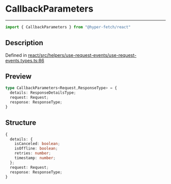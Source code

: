 

# CallbackParameters

<div class="api-docs__separator" data-reactroot="">

---

</div><div class="api-docs__import" data-reactroot="">

```ts
import { CallbackParameters } from "@hyper-fetch/react"
```

</div><div class="api-docs__section">

## Description

</div><div class="api-docs__description"><span class="api-docs__do-not-parse">



</span></div><p class="api-docs__definition">

Defined in [react/src/helpers/use-request-events/use-request-events.types.ts:86](https://github.com/BetterTyped/hyper-fetch/blob/c3e2c45/packages/react/src/helpers/use-request-events/use-request-events.types.ts#L86)

</p><div class="api-docs__section">

## Preview

</div><div class="api-docs__preview type">

```ts
type CallbackParameters<Request,ResponseType> = {
  details: ResponseDetailsType; 
  request: Request; 
  response: ResponseType; 
}
```

</div><div class="api-docs__section">

## Structure

</div><div class="api-docs__returns">

```ts
{
  details: {
    isCanceled: boolean;
    isOffline: boolean;
    retries: number;
    timestamp: number;
  };
  request: Request;
  response: ResponseType;
}
```

</div>